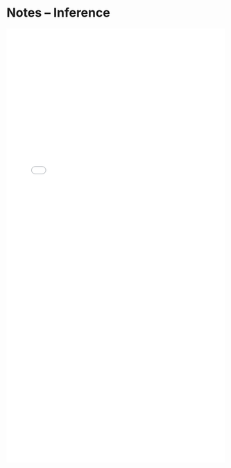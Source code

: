 # Notes -- Inference {#sec-notes-inference}

<embed src="lectures/notes-inference.pdf" type="application/pdf" width="100%" height="1000px"></embed>

